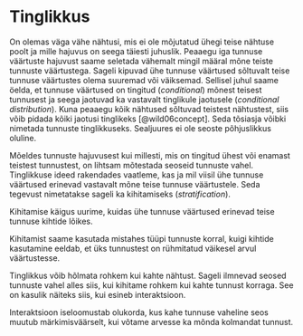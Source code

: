 # Tinglikkus {#sec-tinglikkus}

On olemas väga vähe nähtusi, mis ei ole mõjutatud ühegi teise nähtuse poolt ja mille hajuvus on seega täiesti juhuslik. Peaaegu iga tunnuse väärtuste hajuvust saame seletada vähemalt mingil määral mõne teiste tunnuste väärtustega. Sageli kipuvad ühe tunnuse väärtused sõltuvalt teise tunnuse väärtustes olema suuremad või väiksemad. Sellisel juhul saame öelda, et tunnuse väärtused on tingitud (*conditional*) mõnest teisest tunnusest ja seega jaotuvad ka vastavalt tinglikule jaotusele (*conditional distribution*). Kuna peaaegu kõik nähtused sõltuvad teistest nähtustest, siis võib pidada kõiki jaotusi tinglikeks  [@wild06concept]. Seda tõsiasja võibki nimetada tunnuste tinglikkuseks. Sealjuures ei ole seoste põhjuslikkus oluline.

Mõeldes tunnuste hajuvusest kui millesti, mis on tingitud ühest või enamast teistest tunnustest, on lihtsam mõtestada seoseid tunnuste vahel. Tinglikkuse ideed rakendades vaatleme, kas ja mil viisil ühe tunnuse väärtused erinevad vastavalt mõne teise tunnuse väärtustele. Seda tegevust nimetatakse sageli ka kihitamiseks (*stratification*). 

:::{.callout-important}
Kihitamise käigus uurime, kuidas ühe tunnuse väärtused erinevad teise tunnuse kihtide lõikes.
:::

Kihitamist saame kasutada mistahes tüüpi tunnuste korral, kuigi kihtide kasutamine eeldab, et üks tunnustest on rühmitatud väikesel arvul väärtustesse.

<!-- Näide: pidev ja diskreetne tunnus -->

Tinglikkus võib hõlmata rohkem kui kahte nähtust. Sageli ilmnevad seosed tunnuste vahel alles siis, kui kihitame rohkem kui kahte tunnust korraga. See on kasulik näiteks siis, kui esineb interaktsioon.

:::{.callout-important}
Interaktsioon iseloomustab olukorda, kus kahe tunnuse vaheline seos muutub märkimisväärselt, kui võtame arvesse ka mõnda kolmandat tunnust. 
:::

<!--
[[Conditionality]] 
-->